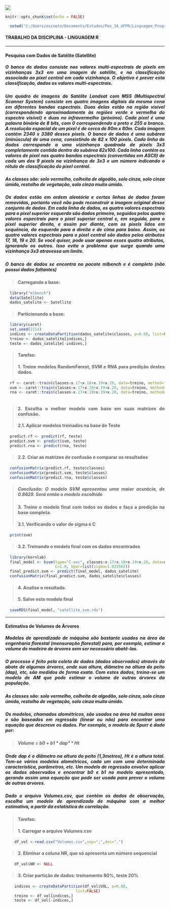 
<style>
  body {
    text-align: justify
  }
</style>

![](D:/Cursos/Pos_IA/linguagem_r/atividade/top.jpg)

```r
knitr::opts_chunk$set(echo = FALSE)
```

```r
  setwd("C:/Users/escneto/Documents/Estudos/Pos_IA_UFPR/Linguagem_Programacao_R/atividade")
```


#### **TRABALHO DA DISCIPLINA - LINGUAGEM R**

***

#### **Pesquisa com Dados de Satélite (Satellite)**

##### O banco de dados consiste nos valores multi-espectrais de pixels em vizinhanças 3x3 em uma imagem de satélite, e na classificação associada ao pixel central em cada vizinhança. O objetivo é prever esta classificação, dados os valores multi-espectrais.

##### Um quadro de imagens do Satélite Landsat com MSS (Multispectral Scanner System) consiste em quatro imagens digitais da mesma cena em diferentes bandas espectrais. Duas delas estão na região visível (correspondendo aproximadamente às regiões verde e vermelha do espectro visível) e duas no infravermelho (próximo). Cada pixel é uma palavra binária de 8 bits, com 0 correspondendo a preto e 255 a branco. A resolução espacial de um pixel é de cerca de 80m x 80m. Cada imagem contém 2340 x 3380 desses pixels. O banco de dados é uma subárea (minúscula) de uma cena, consistindo de 82 x 100 pixels. Cada linha de dados corresponde a uma vizinhança quadrada de pixels 3x3 completamente contida dentro da subárea 82x100. Cada linha contém os valores de pixel nas quatro bandas espectrais (convertidas em ASCII) de cada um dos 9 pixels na vizinhança de 3x3 e um número indicando o rótulo de classificação do pixel central.

##### As classes são: solo vermelho, colheita de algodão, solo cinza, solo cinza úmido, restolho de vegetação, solo cinza muito úmido.

##### Os dados estão em ordem aleatória e certas linhas de dados foram removidas, portanto você não pode reconstruir a imagem original desse conjunto de dados. Em cada linha de dados, os quatro valores espectrais para o pixel superior esquerdo são dados primeiro, seguidos pelos quatro valores espectrais para o pixel superior central e, em seguida, para o pixel superior direito, e assim por diante, com os pixels lidos em sequência, da esquerda para a direita e de cima para baixo. Assim, os quatro valores espectrais para o pixel central são dados pelos atributos 17, 18, 19 e 20. Se você quiser, pode usar apenas esses quatro atributos, ignorando os outros. Isso evita o problema que surge quando uma vizinhança 3x3 atravessa um limite.

##### O banco de dados se encontra no pacote **mlbench** e é completo (não possui dados faltantes)

> #### **Carregando a base:**

```r
  library("mlbench")
  data(Satellite)
  dados_satelite <- Satellite
```
> #### **Particionando a base:**

```r
  library(caret)
  set.seed(2114)
  indices <- createDataPartition(dados_satelite$classes, p=0.80, list=FALSE)
  treino <- dados_satelite[indices,]
  teste <- dados_satelite[-indices,]
```

> #### **Tarefas:**
> #### 1. Treine modelos RandomForest, SVM e RNA para predição destes dados.

```r
  rf <- caret::train(classes~x.17+x.18+x.19+x.20, data=treino, method="rf")
  svm <- caret::train(classes~x.17+x.18+x.19+x.20, data=treino, method="svmRadial")
  rna <- caret::train(classes~x.17+x.18+x.19+x.20, data=treino, method="nnet",trace=FALSE)
  
```
> #### 2. Escolha o melhor modelo com base em suas matrizes de confusão.
> #### 2.1. Aplicar modelos treinados na base de Teste

```r
  predict.rf <- predict(rf, teste)
  predict.svm <- predict(svm, teste)
  predict.rna <- predict(rna, teste)
```
> #### 2.2. Criar as matrizes de confusão e comparar os resultados

```r
  confusionMatrix(predict.rf, teste$classes)
  confusionMatrix(predict.svm, teste$classes)
  confusionMatrix(predict.rna, teste$classes)
```
> ##### **Conclusão:** O modelo SVM apresentou uma maior acurácia, de 0.8629. Será então o modelo escolhido
> #### 3. Treine o modelo final com todos os dados e faça a predição na base completa.
> #### 3.1. Verificando o valor de sigma e C

```r
  print(svm)
```
> #### 3.2. Treinando o modelo final com os dados encontrados

```r
  library(kernlab)
  final_model <- ksvm(type="C-svc", classes~x.17+x.18+x.19+x.20, data=dados_satelite, kernel="rbfdot",
                      C=1.0, kpar=list(sigma=1.033562))
  final_predict.svm <- predict(final_model, dados_satelite)
  confusionMatrix(final_predict.svm, dados_satelite$classes)
```
> #### 4. Analise o resultado.
> #### 5. Salve este modelo final

```r
  saveRDS(final_model, "satellite_svm.rds")
```

***

#### **Estimativa de Volumes de Árvores**

##### Modelos de aprendizado de máquina são bastante usados na área da engenharia florestal (mensuração florestal) para, por exemplo, estimar o volume de madeira de árvores sem ser necessário abatê-las.

##### O processo é feito pela coleta de dados (dados observados) através do abate de algumas árvores, onde sua altura, diâmetro na altura do peito (dap), etc, são medidos de forma exata. Com estes dados, treina-se um modelo de AM que pode estimar o volume de outras árvores da população.

##### As classes são: solo vermelho, colheita de algodão, solo cinza, solo cinza úmido, restolho de vegetação, solo cinza muito úmido.

##### Os modelos, chamados **alométricos**, são usados na área há muitos anos e são baseados em regressão (linear ou não) para encontrar uma equação que descreve os dados. Por exemplo, o modelo de Spurr é dado por:

> ##### Volume = b0 + b1 * dap² * Ht

##### Onde **dap** é o diâmetro na altura do peito (1,3metros), **Ht** é a altura total. Tem-se vários modelos alométricos, cada um com uma determinada característica, parâmetros, etc. Um modelo de regressão envolve aplicar os dados observados e encontrar b0 e b1 no modelo apresentado, gerando assim uma equação que pode ser usada para prever o volume de outras árvores.

##### Dado o arquivo **Volumes.csv**, que contém os dados de observação, escolha um modelo de aprendizado de máquina com a melhor estimativa, a partir da estatística de correlação.

> #### **Tarefas:**
> #### 1. Carregar o arquivo **Volumes.csv**

```r
    df_vol <-read.csv("Volumes.csv",sep=";",dec=",")
  ```
> #### 2. Eliminar a coluna NR, que só apresenta um número sequencial

```r
    df_vol$NR <- NULL
```
> #### 3. Criar partição de dados: treinamento 80%, teste 20%

```r
    indices <- createDataPartition(df_vol$VOL, p=0.80,
                               list=FALSE)
    treino <- df_vol[indices,]
    teste <- df_vol[-indices,]
```
  